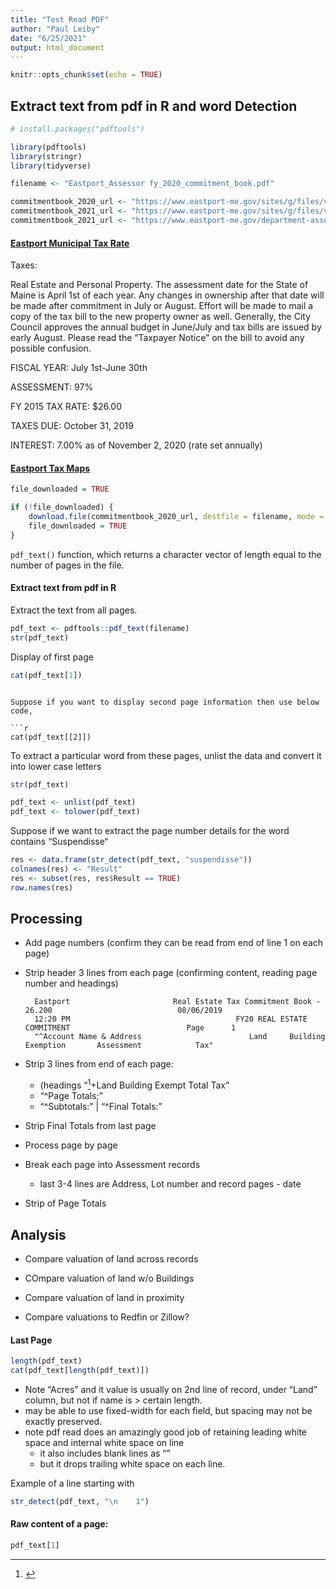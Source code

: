 ```yaml
---
title: "Test Read PDF"
author: "Paul Leiby"
date: "6/25/2021"
output: html_document
---
```


```r
knitr::opts_chunk$set(echo = TRUE)
```

Extract text from pdf in R and word Detection
---------------------------------------------

```r
# install.packages("pdftools")
```

```r
library(pdftools)
library(stringr)
library(tidyverse)
```

```r
filename <- "Eastport_Assessor fy_2020_commitment_book.pdf"

commitmentbook_2020_url <- "https://www.eastport-me.gov/sites/g/files/vyhlif536/f/pages/fy_2020_commitment_book.pdf"
commitmentbook_2021_url <- "https://www.eastport-me.gov/sites/g/files/vyhlif536/f/uploads/fy21_real_estate_commitment_book_8-05-2020.pdf"
commitmentbook_2021_url <- "https://www.eastport-me.gov/department-assessing/files/fy-2019-tax-commitment-book"

```


#### [Eastport Municipal Tax Rate](https://www.eastport-me.gov/department-assessing/pages/municipal-tax-rate)

Taxes:

Real Estate and Personal Property. The assessment date for the State of Maine is April 1st of each year. Any changes in ownership after that date will be made after commitment in July or August.  Effort will be made to mail a copy of the tax bill to the new property owner as well.  Generally, the City Council approves the annual budget in June/July and tax bills are issued by early August.  Please read the "Taxpayer Notice" on the bill to avoid any possible confusion.

FISCAL YEAR: July 1st-June 30th

ASSESSMENT: 97%

FY 2015 TAX RATE: $26.00

TAXES DUE: October 31, 2019

INTEREST: 7.00% as of November 2, 2020 (rate set annually)

#### [Eastport Tax Maps](https://www.eastport-me.gov/sites/g/files/vyhlif536/f/uploads/city_of_eastport_tax_maps_october_2016.pdf)



```r
file_downloaded = TRUE

if (!file_downloaded) {
    download.file(commitmentbook_2020_url, destfile = filename, mode = "wb")
    file_downloaded = TRUE
}
```

`pdf_text()` function, which returns a character vector of length equal to the number of pages in the file.

#### Extract text from pdf in R

Extract the text from all pages.


```r
pdf_text <- pdftools::pdf_text(filename)
str(pdf_text)
```

Display of first page

```r
cat(pdf_text[1])
```

```

Suppose if you want to display second page information then use below code,

```r
cat(pdf_text[[2]])
```


To extract a particular word from these pages, unlist the data and convert it into lower case letters

```r
str(pdf_text)
```

```r
pdf_text <- unlist(pdf_text)
pdf_text <- tolower(pdf_text)
```

Suppose if we want to extract the page number details for the word contains “Suspendisse“

```r
res <- data.frame(str_detect(pdf_text, "suspendisse"))
colnames(res) <- "Result"
res <- subset(res, res$Result == TRUE)
row.names(res)
```

Processing
----------

- Add page numbers (confirm they can be read from end of line 1 on each page)
- Strip header 3 lines from each page (confirming content, reading page number and headings)

        Eastport                       Real Estate Tax Commitment Book - 26.200                            08/06/2019
        12:20 PM                                     FY20 REAL ESTATE COMMITMENT                          Page      1
        "^Account Name & Address                        Land     Building    Exemption       Assessment            Tax"
- Strip 3 lines from end of each page:
    - (headings "^[ ]+Land           Building             Exempt         Total               Tax"
    - "^Page Totals;"
    - "^Subtotals:" | "^Final Totals:"
- Strip Final Totals from last page

- Process page by page
- Break each page into Assessment records
    - last 3-4 lines are Address, Lot number and record pages - date
- Strip of Page Totals

Analysis
-----------
- Compare valuation of land across records
- COmpare valuation of land w/o Buildings
- Compare valuation of land in proximity

- Compare valuations to Redfin or Zillow?


#### Last Page

```r
length(pdf_text)
cat(pdf_text[length(pdf_text)])
```

- Note "Acres" and it value is usually on 2nd line of record, under "Land" column, but not if name is > certain length.
- may be able to use fixed-width for each field, but spacing may not be exactly preserved.
- note pdf read does an amazingly good job of retaining leading white space and internal white space on line
    - it also includes blank lines as "\n"
    - but it drops trailing white space on each line.

Example of a line starting with 
```r
str_detect(pdf_text, "\n    1")
```

#### Raw content of a page:

```r
pdf_text[1]
```

